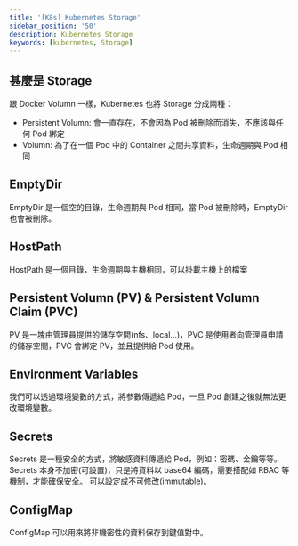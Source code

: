 ```yaml
---
title: '[K8s] Kubernetes Storage'
sidebar_position: '50'
description: Kubernetes Storage
keywords: [kubernetes, Storage]
---
```


## 甚麼是 Storage

跟 Docker Volumn 一樣，Kubernetes 也將 Storage 分成兩種：

- Persistent Volumn: 會一直存在，不會因為 Pod 被刪除而消失，不應該與任何 Pod 綁定
- Volumn: 為了在一個 Pod 中的 Container 之間共享資料，生命週期與 Pod 相同

## EmptyDir

EmptyDir 是一個空的目錄，生命週期與 Pod 相同，當 Pod 被刪除時，EmptyDir 也會被刪除。

## HostPath

HostPath 是一個目錄，生命週期與主機相同，可以掛載主機上的檔案

## Persistent Volumn (PV) & Persistent Volumn Claim (PVC)

PV 是一塊由管理員提供的儲存空間(nfs、local...)，PVC 是使用者向管理員申請的儲存空間，PVC 會綁定 PV，並且提供給 Pod 使用。

## Environment Variables

我們可以透過環境變數的方式，將參數傳遞給 Pod，一旦 Pod 創建之後就無法更改環境變數。

## Secrets

Secrets 是一種安全的方式，將敏感資料傳遞給 Pod，例如：密碼、金鑰等等。
Secrets 本身不加密(可設置)，只是將資料以 base64 編碼，需要搭配如 RBAC 等機制，才能確保安全。
可以設定成不可修改(immutable)。

## ConfigMap

ConfigMap 可以用來將非機密性的資料保存到鍵值對中。
